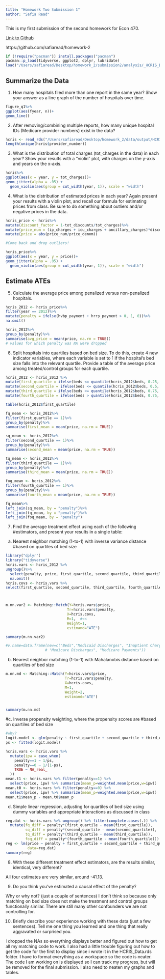 ```yaml
---
title: "Homework Two Submission 1"
author: "Safia Read"
---
```

This is my first submission of the second homework for Econ 470. 

[Link to Github](https://github.com/safiaread/homework-2)

https://github.com/safiaread/homework-2

```r
if (!require("pacman")) install.packages("pacman")
pacman::p_load(tidyverse, ggplot2, dplyr, lubridate)
load("/Users/safiaread/Desktop/homework_2/submission2/analysis/_HCRIS_Data_workspace.Rdata")
```

## Summarize the Data
1. How many hospitals filed more than one report in the same year? 
Show your answer as a line graph of the number of hospitals over time.

```r
figure_q1%>%
ggplot(aes(fyear, n))+
geom_line()
```

2. After removing/combining multiple reports, how many unique hospital
IDs (Medicare provider numbers) exist in the data?
```r
hcris <- read_rds("/Users/safiaread/Desktop/homework_2/data/output/HCRIS_Data.rds")
length(unique(hcris$provider_number))
```

3. What is the distribution of total charges (tot_charges in the data) 
in each year? Show your results with a “violin” plot, with charges on 
the y-axis and years on the x-axis.

```r
hcris%>%
ggplot(aes(x = year, y = tot_charges))+
geom_jitter(alpha = .05) +
  geom_violin(aes(group = cut_width(year, 1)), scale = "width")
```

4. What is the distribution of estimated prices in each year? Again present 
your results with a violin plot, and recall our formula for estimating 
prices from class. Be sure to do something about outliers and/or negative 
prices in the data.
```r
hcris_price <- hcris%>%
mutate(discount_factor = 1-tot_discounts/tot_charges)%>%
mutate(price_num = (ip_charges + icu_charges + ancillary_charges)*discount_factor - tot_mcare_payment, price_denom = tot_discharges - mcare_discharges)%>%
mutate(price = abs(price_num/price_denom))

#Come back and drop outliers!

hcris_price%>%
ggplot(aes(x = year, y = price))+
geom_jitter(alpha = .05) +
  geom_violin(aes(group = cut_width(year, 1)), scale = "width")
```

## Estimate ATEs

5. Calculate the average price among penalized versus non-penalized 
hospitals.
```r
hcris_2012 <- hcris_price%>%
filter(year == 2012)%>%
mutate(penalty = ifelse(hvbp_payment + hrrp_payment > 0, 1, 0))%>%
na.omit()

hcris_2012%>%
group_by(penalty)%>%
summarise(avg_price = mean(price, na.rm = TRUE))
# values for which penalty was NA were dropped
```

6. Split hospitals into quartiles based on bed size. To do this, 
create 4 new indicator variables, where each variable is set to 1 
if the hospital’s bed size falls into the relevant quartile. Provide
a table of the average price among treated/control groups for each 
quartile.
```r
hcris_2012 <- hcris_2012 %>%
mutate(first_quartile = ifelse(beds <= quantile(hcris_2012$beds, 0.25, na.rm = TRUE), 1, 0))%>%
mutate(second_quartile = ifelse(beds <= quantile(hcris_2012$beds, 0.5, na.rm = TRUE) & beds > quantile(hcris_2012$beds, 0.25, na.rm = TRUE), 1, 0)) %>%
mutate(third_quartile = ifelse(beds <= quantile(hcris_2012$beds, 0.75, na.rm = TRUE) & beds > quantile(hcris_2012$beds, 0.5, na.rm = TRUE), 1, 0)) %>%
mutate(fourth_quartile = ifelse(beds > quantile(hcris_2012$beds, 0.75, na.rm = TRUE), 1, 0))

table(hcris_2012$first_quartile)

fq_mean <- hcris_2012%>%
filter(first_quartile == 1)%>%
group_by(penalty)%>%
summarise(first_mean = mean(price, na.rm = TRUE))

sq_mean <- hcris_2012%>%
filter(second_quartile == 1)%>%
group_by(penalty)%>%
summarise(second_mean = mean(price, na.rm = TRUE))

tq_mean <- hcris_2012%>%
filter(third_quartile == 1)%>%
group_by(penalty)%>%
summarise(third_mean = mean(price, na.rm = TRUE))

foq_mean <- hcris_2012%>%
filter(fourth_quartile == 1)%>%
group_by(penalty)%>%
summarise(fourth_mean = mean(price, na.rm = TRUE))

fq_mean%>%
left_join(sq_mean, by = "penalty")%>%
left_join(tq_mean, by = "penalty")%>%
left_join(foq_mean, by = "penalty")
```


7. Find the average treatment effect using each of the following 
#estimators, and present your results in a single table:

a. Nearest neighbor matching (1-to-1) with inverse variance distance 
#based on quartiles of bed size
```r
library("dplyr")
library("tidyverse")
hcris.vars <- hcris_2012 %>% 
ungroup()%>%
  select(penalty, price, first_quartile, second_quartile, third_quartile, fourth_quartile) %>%
  na.omit()
hcris.covs <- hcris.vars %>%
select(first_quartile, second_quartile, third_quartile, fourth_quartile)



m.nn.var2 <- Matching::Match(Y=hcris.vars$price,
                            Tr=hcris.vars$penalty,
                            X=hcris.covs,
                            M=1,  #<<
                            Weight=1,
                            estimand="ATE")

summary(m.nn.var2)

#v.name=data.frame(new=c("Beds","Medicaid Discharges", "Inaptient Charges",
                  # "Medicare Discharges", "Medicare Payments"))
```

b. Nearest neighbor matching (1-to-1) with Mahalanobis distance based
 on quartiles of bed size
```r
m.nn.md <- Matching::Match(Y=hcris.vars$price,
                           Tr=hcris.vars$penalty,
                           X=hcris.covs,
                           M=1,
                           Weight=2,
                           estimand="ATE")


summary(m.nn.md)
```

#c. Inverse propensity weighting, where the propensity scores are 
#based on quartiles of bed size
```r
#why?
logit.model <- glm(penalty ~ first_quartile + second_quartile + third_quartile + fourth_quartile, family=binomial, data=hcris.vars)
ps <- fitted(logit.model)

hcris.vars <- hcris.vars %>%
  mutate(ipw = case_when(
    penalty==1 ~ 1/ps,
    penalty==0 ~ 1/(1-ps),
    TRUE ~ NA_real_
  ))
mean.t1 <- hcris.vars %>% filter(penalty==1) %>%
  select(price, ipw) %>% summarize(mean_p=weighted.mean(price,w=ipw))
mean.t0 <- hcris.vars %>% filter(penalty==0) %>%
  select(price, ipw) %>% summarize(mean_p=weighted.mean(price,w=ipw))
mean.t1$mean_p - mean.t0$mean_p
```

d. Simple linear regression, adjusting for quartiles of bed size 
using dummy variables and appropriate interactions as discussed in 
class
```r
reg.dat <- hcris.vars %>% ungroup() %>% filter(complete.cases(.)) %>%
  mutate(fq_diff = penalty*(first_quartile - mean(first_quartile)),
         sq_diff = penalty*(second_quartile - mean(second_quartile)),
         tq_diff = penalty*(third_quartile - mean(third_quartile)),
         foq_diff = penalty*(fourth_quartile - mean(fourth_quartile)))
reg <- lm(price ~ penalty + first_quartile + second_quartile + third_quartile + fourth_quartile + fq_diff + sq_diff + tq_diff + foq_diff,
          data=reg.dat)
summary(reg)
```

8. With these different treatment effect estimators, are the results
similar, identical, very different?

All four estimates are very similar, around -41.13.

9. Do you think you’ve estimated a causal effect of the penalty? 

Why or why not? (just a couple of sentences)
I don't think so because only matching on bed size does not make the treatment and control groups functionally similar. There are still many other confounders we are not controlling for.

10. Briefly describe your experience working with these data (just a 
few sentences). Tell me one thing you learned and one thing that 
really aggravated or surprised you. 

 I dropped the NAs so everything displays better and figured out how to get all my matching code to work. I also had a little trouble figuring out how to get the code for the first to display since i wrote it in the HCRIS_Data.rds folder. I have to format everything as a workspace so the code is neater. The code I am working on is displayed so I can track my progress, but will be removed for the final submission. I also need to neaten my graphs and tables.